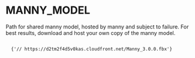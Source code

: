 
# MANNY_MODEL

Path for shared manny model, hosted by manny and subject to failure. For best
results, <Link href="/download">download</Link> and host your own copy of the manny model.

<Code language="js">
  {'// https://d2tm2f4d5v0kas.cloudfront.net/Manny_3.0.0.fbx'}
</Code>
